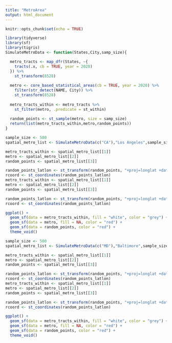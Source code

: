 ```yaml
---
title: "MetroArea"
output: html_document
---
```


```r
knitr::opts_chunk$set(echo = TRUE)
```

```r
library(tidyverse)
library(sf)
library(tigris)
SimulateMetroData <- function(States,City,samp_size){

  metro_tracts <- map_dfr(States, ~{
    tracts(.x, cb = TRUE, year = 2020)
  }) %>%
    st_transform(8528)
  
  metro <- core_based_statistical_areas(cb = TRUE, year = 2020) %>%
    filter(str_detect(NAME, City)) %>%
    st_transform(8528)
  
  metro_tracts_within <- metro_tracts %>%
    st_filter(metro, .predicate = st_within)
  
  random_points <- st_sample(metro, size = samp_size)
  return(list(metro_tracts_within,metro,random_points))
}
```

```r
sample_size <- 500
spatial_metro_list <- SimulateMetroData(c("CA"),"Los Angeles",sample_size)

metro_tracts_within <- spatial_metro_list[[1]]
metro <- spatial_metro_list[[2]]
random_points <- spatial_metro_list[[3]]

random_points_latlon <- st_transform(random_points, "+proj=longlat +datum=WGS84")
rcoord <- st_coordinates(random_points_latlon)
metro_tracts_within <- spatial_metro_list[[1]]
metro <- spatial_metro_list[[2]]
random_points <- spatial_metro_list[[3]]

random_points_latlon <- st_transform(random_points, "+proj=longlat +datum=WGS84")
rcoord <- st_coordinates(random_points_latlon)

ggplot() + 
  geom_sf(data = metro_tracts_within, fill = "white", color = "grey") + 
  geom_sf(data = metro, fill = NA, color = "red") + 
  geom_sf(data = random_points, color = "red") + 
  theme_void()
```

```r
sample_size <- 500
spatial_metro_list <- SimulateMetroData(c("MD"),"Baltimore",sample_size)

metro_tracts_within <- spatial_metro_list[[1]]
metro <- spatial_metro_list[[2]]
random_points <- spatial_metro_list[[3]]

random_points_latlon <- st_transform(random_points, "+proj=longlat +datum=WGS84")
rcoord <- st_coordinates(random_points_latlon)
metro_tracts_within <- spatial_metro_list[[1]]
metro <- spatial_metro_list[[2]]
random_points <- spatial_metro_list[[3]]

random_points_latlon <- st_transform(random_points, "+proj=longlat +datum=WGS84")
rcoord <- st_coordinates(random_points_latlon)

ggplot() + 
  geom_sf(data = metro_tracts_within, fill = "white", color = "grey") + 
  geom_sf(data = metro, fill = NA, color = "red") + 
  geom_sf(data = random_points, color = "red") + 
  theme_void()
```